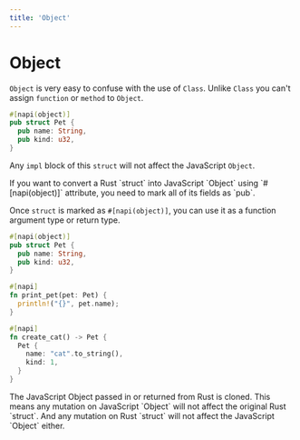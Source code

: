 ```yaml
---
title: 'Object'
---
```


# Object

`Object` is very easy to confuse with the use of `Class`. Unlike `Class` you can't assign `function` or `method` to `Object`.

```rust filename="lib.rs"
#[napi(object)]
pub struct Pet {
  pub name: String,
  pub kind: u32,
}
```

Any `impl` block of this `struct` will not affect the JavaScript `Object`.


<Callout type="warning" emoji="⚠️">
  If you want to convert a Rust `struct` into JavaScript `Object` using
  `#[napi(object)]` attribute, you need to mark all of its fields as `pub`.
</Callout>

Once `struct` is marked as `#[napi(object)]`, you can use it as a function argument type or return type.

```rust filename="lib.rs"
#[napi(object)]
pub struct Pet {
  pub name: String,
  pub kind: u32,
}

#[napi]
fn print_pet(pet: Pet) {
  println!("{}", pet.name);
}

#[napi]
fn create_cat() -> Pet {
  Pet {
    name: "cat".to_string(),
    kind: 1,
  }
}
```

<Callout type="warning" emoji="⚠️">
  The JavaScript Object passed in or returned from Rust is cloned. This means
  any mutation on JavaScript `Object` will not affect the original Rust
  `struct`. And any mutation on Rust `struct` will not affect the JavaScript
  `Object` either.
</Callout>
